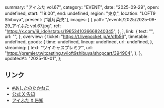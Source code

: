   summary: "アイふた vol.67",
  category: "EVENT",
  date: "2025-09-29",
  open: undefined,
  start: "19:00",
  end: undefined,
  region: "東京",
  location: "LOFT9 Shibuya",
  present: ["城月菜央"],
  images: [
    {
      path: "/events/2025/2025-09-29_アイふた vol.67.jpg",
      ref: "https://x.com/l9_idol/status/1965341036668240345",
    },
  ],
  link: {
    text: "",
    url: "",
  },
  overview: {
    ticket: "https://t.livepocket.jp/e/o1b56",
    timetable: undefined,
    goods: {
      time: undefined,
      lineup: undefined,
      url: undefined,
    },
    streaming: {
      text: "ツイキャスプレミア",
      url: "https://premier.twitcasting.tv/loft9shibuya/shopcart/394904",
    },
  },
  updatedAt: "2025-10-01",
};

## リンク

- [#あしたのたかねこ](https://x.com/takanenofficial/status/1972285168862863582)
- [公式 X 告知](https://x.com/takanenofficial/status/1965355802509869130)
- [アイふた X 告知](https://x.com/l9_idol/status/1965341036668240345)
